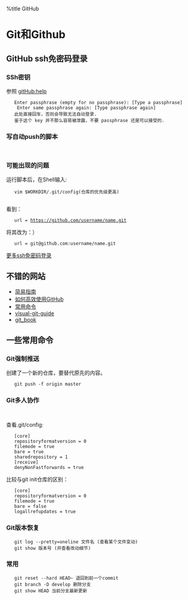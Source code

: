 %title GitHub
= Git和Github =
==  GitHub ssh免密码登录==
===   SSh密钥  ===
参照 [[https://help.github.com/articles/generating-ssh-keys|gitHub:help]]
    Enter passphrase (empty for no passphrase): [Type a passphrase]<br>
    Enter same passphrase again: [Type passphrase again]
	此处直接回车，否则会导致无法自动登录.
	鉴于这个 key 并不那么容易被泄露，不要 passphrase 还是可以接受的.
=== 写自动push的脚本 ===
   {{{class="brush:python"
	git add .
	git commit -a -m "auto"
	git remote add origin git@github.com:username/name.git
	git push orign gh-pages
	}}}
=== 可能出现的问题　===
运行脚本后，在Shell输入:
    vim $WORKDIR/.git/config(仓库的优先级更高)
    
看到：
    url = https://github.com/username/name.git
将其改为：）
    url = git@github.com:username/name.git
[[http://josephj.com/article/understand-ssh-key/|更多ssh免密码登录]] 

==  不错的网站　==
* [[http://rogerdudler.github.com/git-guide/index.zh.html|简易指南]]
* [[http://www.yangzhiping.com/tech/github.html|如何高效使用GitHub]]
* [[http://blog.jobbole.com/34503/|常用命令]]
* [[http://marklodato.github.com/visual-git-guide/index-en.html|visual-git-guide]]
* [[http://gitbook.liuhui998.com/3_3.html|git_book]]
== 一些常用命令 ==
=== Git强制推送 ===
创建了一个新的仓库，要替代原先的内容。
    git push -f origin master
=== Git多人协作 ===
   {{{class="brush:python"
    mkdir project.git
    cd project.git
    git --bare  init --shared
    }}}
查看.git/config:
    [core]
    repositoryformatversion = 0
    filemode = true
    bare = true
    sharedrepository = 1
    [receive]
    denyNonFastforwards = true
比较与git init仓库的区别： 
    [core]
    repositoryformatversion = 0
    filemode = true
    bare = false
    logallrefupdates = true
=== Git版本恢复 ===
    git log --pretty=oneline 文件名 (查看某个文件变动)
    git show 版本号 (并查看改动细节)

=== 常用 ===
    git reset --hard HEAD~ 退回到前一个commit
    git branch -D develop 删除分支
    git show HEAD 当前分支最新更新
    
